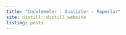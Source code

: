 ```yaml
---
title: "İncelemeler - Analizler - Raporlar"
site: distill::distill_website
listing: posts
---
```



